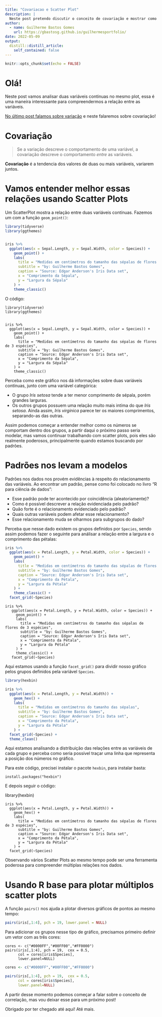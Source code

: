 ```yaml
---
title: "Covariacao e Scatter Plot"
description: |
  Neste post pretendo discutir o conceito de covariação e mostrar como fazer um scatter plot para visualizar a relação entre duas variáveis.
author:
  - name: Guilherme Bastos Gomes
    url: https://gbastosg.github.io/guilhermesportfolio/
date: 2022-05-09
output:
  distill::distill_article:
    self_contained: false
---
```



```r
knitr::opts_chunk$set(echo = FALSE)
```

# Olá!

Neste post vamos analisar duas variáveis continuas no mesmo plot, essa é uma maneira interessante para compreendermos a relação entre as variáveis.

[No último post falamos sobre variação](https://gbastosg.github.io/guilhermesportfolio/posts/2022-05-07-analise-exploratoria-dos-dados-boxplots/) e neste falaremos sobre covariação!

# Covariação

> Se a variação descreve o comportamento de uma variável, a covariação descreve  o comportamento *entre* as variáveis.

**Covariação** é a tendencia dos valores de duas ou mais variáveis, variarem juntos.

# Vamos entender melhor essas relações usando Scatter Plots

Um ScatterPlot mostra a relação entre duas variáveis contínuas. Fazemos um com a função `geom_point()`:

```r

library(tidyverse)
library(ggthemes)


iris %>% 
  ggplot(aes(x = Sepal.Length, y = Sepal.Width, color = Species)) +  
    geom_point() + 
    labs( 
      title = "Medidas em centímetros do tamanho das sépalas de flores de 3 espécies",
      subtitle = "by: Guilherme Bastos Gomes", 
      caption = "Source: Edgar Anderson's Iris Data set", 
      x = "Comprimento da Sépala",
      y = "Largura da Sépala" 
    ) +
    theme_classic()
```
O código:

```
library(tidyverse)
library(ggthemes)


iris %>% 
  ggplot(aes(x = Sepal.Length, y = Sepal.Width, color = Species)) +  
    geom_point() + 
    labs( 
      title = "Medidas em centímetros do tamanho das sépalas de flores de 3 espécies",
      subtitle = "by: Guilherme Bastos Gomes", 
      caption = "Source: Edgar Anderson's Iris Data set", 
      x = "Comprimento da Sépala",
      y = "Largura da Sépala" 
    ) +
    theme_classic()
```

Perceba como este gráfico nos dá informações sobre duas variáveis contínuas, junto com uma variável categórica:

* O grupo *Iris setosa* tende a ter menor comprimento de sépala, porém grandes larguras.
* Os outros grupos possuem uma relação muito mais intíma do que *Iris setosa*. Ainda assim, *Iris virginica* parece ter os maiores comprimentos, separando-as das outras.

Assim podemos começar a entender melhor como os números se comportam dentro dos grupos, a partir daqui o próximo passo seria modelar, mas vamos continuar trabalhando com scatter plots, pois eles são realmente poderosos, principalmente quando estamos buscando por padrões.

# Padrões nos levam a modelos

Padrões nos dados nos provém evidências à respeito do relacionamento das variáveis. Ao encontrar um padrão, pense como foi colocado no livro "R para ciência de dados":

* Esse padrão pode ter acontecido por coincidência (aleatoriamente)?
* Como é possível descrever a relação evidenciada pelo padrão?
* Quão forte é o relacionamento evidenciado pelo padrão?
* Quais outras variáveis podem afetar esse relacionamento?
* Esse relacionamento muda se olharmos para subgrupos do dado?

Perceba que nesse dado existem os grupos definidos por `Species`, sendo assim podemos fazer o seguinte para análisar a relação entre a largura e o comprimento das pétalas:

```r

iris %>% 
  ggplot(aes(x = Petal.Length, y = Petal.Width, color = Species)) +  
    geom_point() + 
    labs( 
      title = "Medidas em centímetros do tamanho das sépalas de flores de 3 espécies",
      subtitle = "by: Guilherme Bastos Gomes", 
      caption = "Source: Edgar Anderson's Iris Data set", 
      x = "Comprimento da Pétala",
      y = "Largura da Pétala" 
    ) +
    theme_classic() +
  facet_grid(~Species)
```

```
iris %>% 
   ggplot(aes(x = Petal.Length, y = Petal.Width, color = Species)) +  
     geom_point() + 
     labs( 
       title = "Medidas em centímetros do tamanho das sépalas de flores de 3 espécies",
       subtitle = "by: Guilherme Bastos Gomes", 
       caption = "Source: Edgar Anderson's Iris Data set", 
       x = "Comprimento da Pétala",
       y = "Largura da Pétala" 
     ) +
     theme_classic() +
   facet_grid(~Species)
```

Aqui estamos usando a função `facet_grid()` para dividir nosso gráfico pelos grupos definidos pela variável `Species`.

```r
library(hexbin)

iris %>% 
  ggplot(aes(x = Petal.Length, y = Petal.Width)) +  
    geom_hex() + 
    labs( 
      title = "Medidas em centímetros do tamanho das sépalas",
      subtitle = "by: Guilherme Bastos Gomes", 
      caption = "Source: Edgar Anderson's Iris Data set", 
      x = "Comprimento da Pétala",
      y = "Largura da Pétala" 
    ) +
  facet_grid(~Species) +
  theme_clean()
```

Aqui estamos analisando a distribuição das relações entre as variáveis de cada grupo e perceba como seria possível traçar uma linha que representa a posição dos números no gráfico.

Para este código, precisei instalar o pacote `hexbin`, para instalar basta:

```
install.packages("hexbin")
```

E depois seguir o código:

library(hexbin)

```
iris %>% 
  ggplot(aes(x = Petal.Length, y = Petal.Width)) +  
    geom_hex() + 
    labs( 
      title = "Medidas em centímetros do tamanho das sépalas de flores de 3 espécies",
      subtitle = "by: Guilherme Bastos Gomes", 
      caption = "Source: Edgar Anderson's Iris Data set", 
      x = "Comprimento da Pétala",
      y = "Largura da Pétala" 
    ) +
  facet_grid(~Species)
```

Observando vários Scatter Plots ao mesmo tempo pode ser uma ferramenta poderosa para compreender múltiplas relações nos dados.

# Usando R base para plotar múltiplos scatter plots

A função `pairs()` nos ajuda a plotar diversos gráficos de pontos ao mesmo tempo:

```r

pairs(iris[,1:4], pch = 19, lower.panel = NULL)

```

Para adicionar os grupos nesse tipo de gráfico, precisamos primeiro definir um vetor com as três cores:

```
cores <- c("#0000FF","#00FF00","#FF0000")
pairs(iris[,1:4], pch = 19,  cex = 0.5,
      col = cores[iris$Species],
      lower.panel=NULL)
```

```r
cores <- c("#0000FF","#00FF00","#FF0000")

pairs(iris[,1:4], pch = 19,  cex = 0.5,
      col = cores[iris$Species],
      lower.panel=NULL)

```
A partir desse momento podemos começar a falar sobre o conceito de correlação, mas vou deixar esse para um próximo post!

Obrigado por ter chegado até aqui! Até mais.
